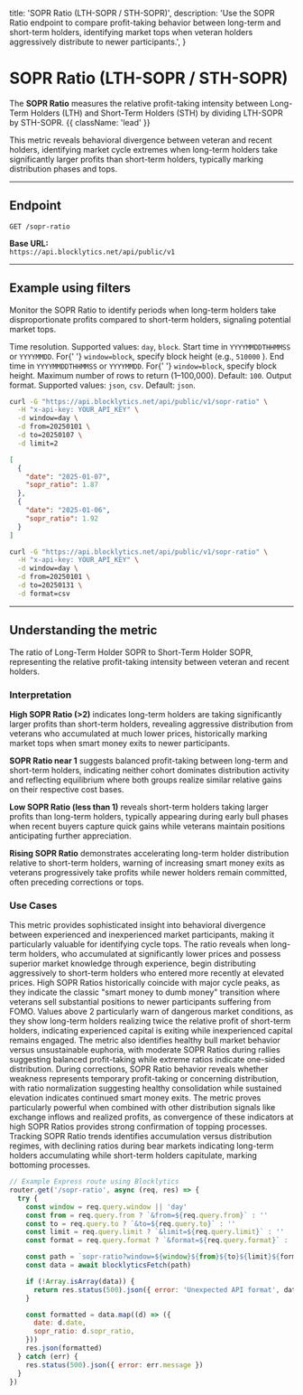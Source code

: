   title: 'SOPR Ratio (LTH-SOPR / STH-SOPR)',
  description:
    'Use the SOPR Ratio endpoint to compare profit-taking behavior between long-term and short-term holders, identifying market tops when veteran holders aggressively distribute to newer participants.',
}

# SOPR Ratio (LTH-SOPR / STH-SOPR)

The **SOPR Ratio** measures the relative profit-taking intensity between Long-Term Holders (LTH) and Short-Term Holders (STH) by dividing LTH-SOPR by STH-SOPR. {{ className: 'lead' }}

This metric reveals behavioral divergence between veteran and recent holders, identifying market cycle extremes when long-term holders take significantly larger profits than short-term holders, typically marking distribution phases and tops.

---

## Endpoint

`GET /sopr-ratio`

**Base URL:**  
`https://api.blocklytics.net/api/public/v1`

---

## Example using filters

<Row>
  <Col>

Monitor the SOPR Ratio to identify periods when long-term holders take disproportionate profits compared to short-term holders, signaling potential market tops.

<Properties>
  <Property name="window" type="string">
    Time resolution. Supported values: <code>day</code>, <code>block</code>.
  </Property>
  <Property name="from" type="string">
    Start time in <code>YYYYMMDDTHHMMSS</code> or <code>YYYYMMDD</code>. For{' '}
    <code>window=block</code>, specify block height (e.g., <code>510000</code>
    ).
  </Property>
  <Property name="to" type="string">
    End time in <code>YYYYMMDDTHHMMSS</code> or <code>YYYYMMDD</code>. For{' '}
    <code>window=block</code>, specify block height.
  </Property>
  <Property name="limit" type="integer">
    Maximum number of rows to return (1–100,000). Default: <code>100</code>.
  </Property>
  <Property name="format" type="string">
    Output format. Supported values: <code>json</code>, <code>csv</code>.
    Default: <code>json</code>.
  </Property>
</Properties>

  </Col>
  <Col>

```bash {title="Requesting SOPR Ratio data"}
curl -G "https://api.blocklytics.net/api/public/v1/sopr-ratio" \
  -H "x-api-key: YOUR_API_KEY" \
  -d window=day \
  -d from=20250101 \
  -d to=20250107 \
  -d limit=2
```

```json {title="Sample JSON response"}
[
  {
    "date": "2025-01-07",
    "sopr_ratio": 1.87
  },
  {
    "date": "2025-01-06",
    "sopr_ratio": 1.92
  }
]
```

```bash {title="Exporting as CSV"}
curl -G "https://api.blocklytics.net/api/public/v1/sopr-ratio" \
  -H "x-api-key: YOUR_API_KEY" \
  -d window=day \
  -d from=20250101 \
  -d to=20250131 \
  -d format=csv
```

  </Col>
</Row>

---

## Understanding the metric

<Row>
  <Col>

<Properties>
  <Property name="sopr_ratio" type="number">
    The ratio of Long-Term Holder SOPR to Short-Term Holder SOPR, representing
    the relative profit-taking intensity between veteran and recent holders.
  </Property>
</Properties>

### Interpretation

**High SOPR Ratio (>2)** indicates long-term holders are taking significantly larger profits than short-term holders, revealing aggressive distribution from veterans who accumulated at much lower prices, historically marking market tops when smart money exits to newer participants.

**SOPR Ratio near 1** suggests balanced profit-taking between long-term and short-term holders, indicating neither cohort dominates distribution activity and reflecting equilibrium where both groups realize similar relative gains on their respective cost bases.

**Low SOPR Ratio (less than 1)** reveals short-term holders taking larger profits than long-term holders, typically appearing during early bull phases when recent buyers capture quick gains while veterans maintain positions anticipating further appreciation.

**Rising SOPR Ratio** demonstrates accelerating long-term holder distribution relative to short-term holders, warning of increasing smart money exits as veterans progressively take profits while newer holders remain committed, often preceding corrections or tops.

### Use Cases

This metric provides sophisticated insight into behavioral divergence between experienced and inexperienced market participants, making it particularly valuable for identifying cycle tops. The ratio reveals when long-term holders, who accumulated at significantly lower prices and possess superior market knowledge through experience, begin distributing aggressively to short-term holders who entered more recently at elevated prices. High SOPR Ratios historically coincide with major cycle peaks, as they indicate the classic "smart money to dumb money" transition where veterans sell substantial positions to newer participants suffering from FOMO. Values above 2 particularly warn of dangerous market conditions, as they show long-term holders realizing twice the relative profit of short-term holders, indicating experienced capital is exiting while inexperienced capital remains engaged. The metric also identifies healthy bull market behavior versus unsustainable euphoria, with moderate SOPR Ratios during rallies suggesting balanced profit-taking while extreme ratios indicate one-sided distribution. During corrections, SOPR Ratio behavior reveals whether weakness represents temporary profit-taking or concerning distribution, with ratio normalization suggesting healthy consolidation while sustained elevation indicates continued smart money exits. The metric proves particularly powerful when combined with other distribution signals like exchange inflows and realized profits, as convergence of these indicators at high SOPR Ratios provides strong confirmation of topping processes. Tracking SOPR Ratio trends identifies accumulation versus distribution regimes, with declining ratios during bear markets indicating long-term holders accumulating while short-term holders capitulate, marking bottoming processes.

  </Col>
  <Col>

```js {title="Node.js (Express) example"}
// Example Express route using Blocklytics
router.get('/sopr-ratio', async (req, res) => {
  try {
    const window = req.query.window || 'day'
    const from = req.query.from ? `&from=${req.query.from}` : ''
    const to = req.query.to ? `&to=${req.query.to}` : ''
    const limit = req.query.limit ? `&limit=${req.query.limit}` : ''
    const format = req.query.format ? `&format=${req.query.format}` : ''

    const path = `sopr-ratio?window=${window}${from}${to}${limit}${format}`
    const data = await blocklyticsFetch(path)

    if (!Array.isArray(data)) {
      return res.status(500).json({ error: 'Unexpected API format', data })
    }

    const formatted = data.map((d) => ({
      date: d.date,
      sopr_ratio: d.sopr_ratio,
    }))
    res.json(formatted)
  } catch (err) {
    res.status(500).json({ error: err.message })
  }
})
```

  </Col>
</Row>
